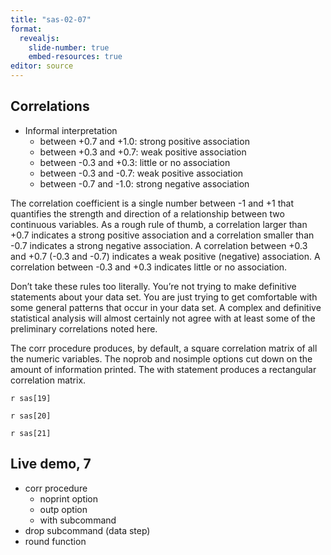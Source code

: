 ```yaml
---
title: "sas-02-07"
format: 
  revealjs:
    slide-number: true
    embed-resources: true
editor: source
---
```


## Correlations

+ Informal interpretation
  + between +0.7 and +1.0: strong positive association
  + between +0.3 and +0.7: weak positive association
  + between -0.3 and +0.3: little or no association
  + between -0.3 and -0.7: weak positive association
  + between -0.7 and -1.0: strong negative association

::: notes

The correlation coefficient is a single number between -1 and +1 that quantifies the strength and direction of a relationship between two continuous variables. As a rough rule of thumb, a correlation larger than +0.7 indicates a strong positive association and a correlation smaller than -0.7 indicates a strong negative association. A correlation between +0.3 and +0.7 (-0.3 and -0.7) indicates a weak positive (negative) association. A correlation between -0.3 and +0.3 indicates little or no association.

Don't take these rules too literally. You're not trying to make definitive statements about your data set. You are just trying to get comfortable with some general patterns that occur in your data set. A complex and definitive statistical analysis will almost certainly not agree with at least some of the preliminary correlations noted here.

The corr procedure produces, by default, a square correlation matrix of all the numeric variables. The noprob and nosimple options cut down on the amount of information printed. The with statement produces a rectangular correlation matrix.
  
:::

`r sas[19]`

`r sas[20]`

`r sas[21]`

## Live demo, 7

-   corr procedure
    -   noprint option
    -   outp option
    -   with subcommand
-   drop subcommand (data step)
-   round function